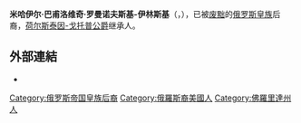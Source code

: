 {{blpunsourced|time=2014-06-09T12:45:31+00:00}}
{{expand|time=2014-06-09T12:45:31+00:00}}
{{Infobox person
| 前綴尊稱   = 
| 姓名       = 米哈伊尔·巴甫洛维奇王子
| 後綴尊稱   = 
| 圖像       = 
| 圖像大小   = 
| 圖像替代   = 
| 圖像說明   = 
| 原文名     = 
| 語系       = 
| 讀音       = 
| 羅馬拼音   = 
| 英文名     = 
| 字         = 
| 號         = 
| 本名       = 
| 性別       = 
| 出生名     = 
| 出生日期   = {{Birth date|df=yes|1959|11|3}}
| 出生地點   = {{USA}}[[佛羅里達州|佛羅里達州]][[棕櫚灘縣|棕櫚灘縣]][[棕榈滩|棕榈滩]]
| 受洗       = 
| 失蹤日期   = <!-- {{disappeared date and age|YYYY|MM|DD|YYYY|MM|DD}}（失蹤在前，出生在後） -->
| 失蹤地點   = 
| 失蹤情況   = 
| 逝世日期   = <!-- {{Death date and age|YYYY|MM|DD|YYYY|MM|DD}}（死亡在前，出生在後） -->
| 逝世地點   = 
| 死因       = 
| 遺體發現地 = 
| 墓地       = 
| 墓地坐標   = <!-- {{coord|LAT|LONG|type:landmark|display=inline}} -->
| 紀念建築   = 
| 居住地     = 
| 國籍       = 
| 永久居留權 = 
| 別名       = 
| 籍貫       = <!-- （僅限部分地區人士使用） -->
| 民族       = 
| 語言       = 
| 公民權     = 
| 教育程度   = 
| 母校       = 
| 職業       = 
| 活躍時期   = 
| 年代       = 
| 僱主       = 
| 組織       = 
| 機構       = 
| 知名原因   = 
| 研究領域   = 
| 知名作品   = 
| 風格       = 
| 家鄉       = 
| 薪金       = 
| 淨資產     = 
| 身高       = 
| 體重       = 
| 髮色       = 
| 瞳色       = 
| 三圍       = 
| 電視節目   = 
| 頭銜       = 
| 頭銜時期   = 
| 前任       = 
| 繼任       = 
| 政黨       = 
| 政治運動   = 
| 競爭者     = 
| 董事會     = 
| 宗教信仰   = 
| 宗派       = 
| 刑事起訴   = 
| 刑事處罰   = 
| 刑事狀況   = 
| 配偶       = {{ubl|保拉·麦尔|丽莎·玛丽·斯切斯莱尔|黛布拉·刘易斯}}
| 伴侶       = 
| 兒女       = 
| 父母       = {{ubl|父：[[保羅·伊林斯基|保羅·伊林斯基]]|母：安吉利卡·菲利帕·考夫曼}}
| 親屬       = 
| 家族成員   = 
| 呼號       = 
| 獲獎       = 
| 網站       = <!-- {{URL|example.com}} -->
| 經歷       = 
| module     = 
| module2    = 
| module3    = 
| module4    = 
| module5    = 
| module6    = 
| 受影響於   = 
| 影響於     = 
| 簽名       = 
| 簽名大小   = 
| 簽名替代   = 
| 腳註       = 
}}
'''米哈伊尔·巴甫洛维奇·罗曼诺夫斯基-伊林斯基'''（{{Lang-rus|Михаил Павлович Романов-Ильинский|Mikhail Pavlovich Romanov-Il'inskiy}}，{{bd|1959年|11月3日|catIdx=Романов-Ильинский, Михаил Павлович}}），已被[[废黜|废黜]]的[[俄罗斯皇族|俄罗斯皇族]]后裔，[[石勒苏益格-荷尔斯泰因统治者列表|荷尔斯泰因-戈托普公爵]]继承人。

== 外部連結 ==
* {{Geni.com|Prince-Michael-Pavlovich-Romanovsky-Ilyinsky|id=6000000049346464911}}

{{DEFAULTSORT: Romanov-Il'inskiy, Michael}}
[[Category:俄罗斯帝国皇族后裔|Category:俄罗斯帝国皇族后裔]]
[[Category:俄羅斯裔美國人|Category:俄羅斯裔美國人]]
[[Category:佛羅里達州人|Category:佛羅里達州人]]